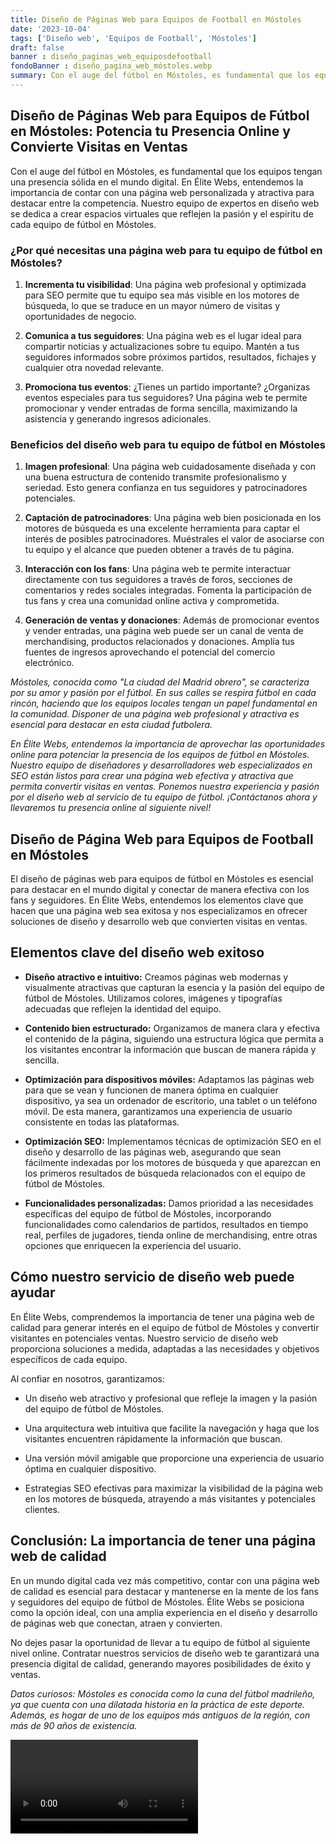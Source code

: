 ```yaml
---
title: Diseño de Páginas Web para Equipos de Football en Móstoles
date: '2023-10-04'
tags: ['Diseño web', 'Equipos de Football', 'Móstoles']
draft: false
banner : diseño_paginas_web_equiposdefootball
fondoBanner : diseño_pagina_web_móstoles.webp
summary: Con el auge del fútbol en Móstoles, es fundamental que los equipos tengan una presencia sólida en el mundo digital. En Élite Webs, entendemos la importancia de contar con una página web personalizada y atractiva para destacar entre la competencia. Nuestro equipo de expertos en diseño web se dedica a crear espacios virtuales que reflejen la pasión y el espíritu de cada equipo de fútbol en Móstoles.
---
```


## Diseño de Páginas Web para Equipos de Fútbol en Móstoles: Potencia tu Presencia Online y Convierte Visitas en Ventas

Con el auge del fútbol en Móstoles, es fundamental que los equipos tengan una presencia sólida en el mundo digital. En Élite Webs, entendemos la importancia de contar con una página web personalizada y atractiva para destacar entre la competencia. Nuestro equipo de expertos en diseño web se dedica a crear espacios virtuales que reflejen la pasión y el espíritu de cada equipo de fútbol en Móstoles.

### ¿Por qué necesitas una página web para tu equipo de fútbol en Móstoles?

1. **Incrementa tu visibilidad**: Una página web profesional y optimizada para SEO permite que tu equipo sea más visible en los motores de búsqueda, lo que se traduce en un mayor número de visitas y oportunidades de negocio.

2. **Comunica a tus seguidores**: Una página web es el lugar ideal para compartir noticias y actualizaciones sobre tu equipo. Mantén a tus seguidores informados sobre próximos partidos, resultados, fichajes y cualquier otra novedad relevante.

3. **Promociona tus eventos**: ¿Tienes un partido importante? ¿Organizas eventos especiales para tus seguidores? Una página web te permite promocionar y vender entradas de forma sencilla, maximizando la asistencia y generando ingresos adicionales.

### Beneficios del diseño web para tu equipo de fútbol en Móstoles

1. **Imagen profesional**: Una página web cuidadosamente diseñada y con una buena estructura de contenido transmite profesionalismo y seriedad. Esto genera confianza en tus seguidores y patrocinadores potenciales.

2. **Captación de patrocinadores**: Una página web bien posicionada en los motores de búsqueda es una excelente herramienta para captar el interés de posibles patrocinadores. Muéstrales el valor de asociarse con tu equipo y el alcance que pueden obtener a través de tu página.

3. **Interacción con los fans**: Una página web te permite interactuar directamente con tus seguidores a través de foros, secciones de comentarios y redes sociales integradas. Fomenta la participación de tus fans y crea una comunidad online activa y comprometida.

4. **Generación de ventas y donaciones**: Además de promocionar eventos y vender entradas, una página web puede ser un canal de venta de merchandising, productos relacionados y donaciones. Amplía tus fuentes de ingresos aprovechando el potencial del comercio electrónico.

*Móstoles, conocida como "La ciudad del Madrid obrero", se caracteriza por su amor y pasión por el fútbol. En sus calles se respira fútbol en cada rincón, haciendo que los equipos locales tengan un papel fundamental en la comunidad. Disponer de una página web profesional y atractiva es esencial para destacar en esta ciudad futbolera.*

*En Élite Webs, entendemos la importancia de aprovechar las oportunidades online para potenciar la presencia de los equipos de fútbol en Móstoles. Nuestro equipo de diseñadores y desarrolladores web especializados en SEO están listos para crear una página web efectiva y atractiva que permita convertir visitas en ventas. Ponemos nuestra experiencia y pasión por el diseño web al servicio de tu equipo de fútbol. ¡Contáctanos ahora y llevaremos tu presencia online al siguiente nivel!*

<GifSeo />

<Cta />

## Diseño de Página Web para Equipos de Football en Móstoles

El diseño de páginas web para equipos de fútbol en Móstoles es esencial para destacar en el mundo digital y conectar de manera efectiva con los fans y seguidores. En Élite Webs, entendemos los elementos clave que hacen que una página web sea exitosa y nos especializamos en ofrecer soluciones de diseño y desarrollo web que convierten visitas en ventas.

## Elementos clave del diseño web exitoso

- **Diseño atractivo e intuitivo:** Creamos páginas web modernas y visualmente atractivas que capturan la esencia y la pasión del equipo de fútbol de Móstoles. Utilizamos colores, imágenes y tipografías adecuadas que reflejen la identidad del equipo.

- **Contenido bien estructurado:** Organizamos de manera clara y efectiva el contenido de la página, siguiendo una estructura lógica que permita a los visitantes encontrar la información que buscan de manera rápida y sencilla.

- **Optimización para dispositivos móviles:** Adaptamos las páginas web para que se vean y funcionen de manera óptima en cualquier dispositivo, ya sea un ordenador de escritorio, una tablet o un teléfono móvil. De esta manera, garantizamos una experiencia de usuario consistente en todas las plataformas.

- **Optimización SEO:** Implementamos técnicas de optimización SEO en el diseño y desarrollo de las páginas web, asegurando que sean fácilmente indexadas por los motores de búsqueda y que aparezcan en los primeros resultados de búsqueda relacionados con el equipo de fútbol de Móstoles.

- **Funcionalidades personalizadas:** Damos prioridad a las necesidades específicas del equipo de fútbol de Móstoles, incorporando funcionalidades como calendarios de partidos, resultados en tiempo real, perfiles de jugadores, tienda online de merchandising, entre otras opciones que enriquecen la experiencia del usuario.

## Cómo nuestro servicio de diseño web puede ayudar

En Élite Webs, comprendemos la importancia de tener una página web de calidad para generar interés en el equipo de fútbol de Móstoles y convertir visitantes en potenciales ventas. Nuestro servicio de diseño web proporciona soluciones a medida, adaptadas a las necesidades y objetivos específicos de cada equipo.

Al confiar en nosotros, garantizamos:

- Un diseño web atractivo y profesional que refleje la imagen y la pasión del equipo de fútbol de Móstoles.

- Una arquitectura web intuitiva que facilite la navegación y haga que los visitantes encuentren rápidamente la información que buscan.

- Una versión móvil amigable que proporcione una experiencia de usuario óptima en cualquier dispositivo.

- Estrategias SEO efectivas para maximizar la visibilidad de la página web en los motores de búsqueda, atrayendo a más visitantes y potenciales clientes.

## Conclusión: La importancia de tener una página web de calidad

En un mundo digital cada vez más competitivo, contar con una página web de calidad es esencial para destacar y mantenerse en la mente de los fans y seguidores del equipo de fútbol de Móstoles. Élite Webs se posiciona como la opción ideal, con una amplia experiencia en el diseño y desarrollo de páginas web que conectan, atraen y convierten.

No dejes pasar la oportunidad de llevar a tu equipo de fútbol al siguiente nivel online. Contratar nuestros servicios de diseño web te garantizará una presencia digital de calidad, generando mayores posibilidades de éxito y ventas.

*Datos curiosos: Móstoles es conocida como la cuna del fútbol madrileño, ya que cuenta con una dilatada historia en la práctica de este deporte. Además, es hogar de uno de los equipos más antiguos de la región, con más de 90 años de existencia.*

<Video />

<CtaBot job='Equipos de Football' city='Móstoles'/>

<Gmaps query='Móstoles+españa+maps' />
